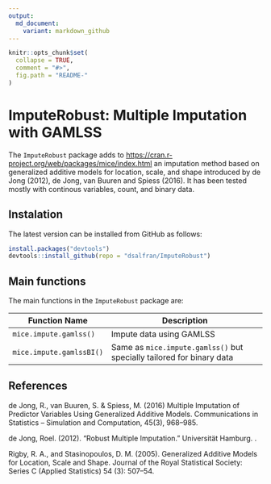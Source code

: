 ```yaml
---
output:
  md_document:
    variant: markdown_github
---
```


```r
knitr::opts_chunk$set(
  collapse = TRUE,
  comment = "#>",
  fig.path = "README-"
)
```

# ImputeRobust: Multiple Imputation with GAMLSS

The `ImputeRobust` package adds
to [https://cran.r-project.org/web/packages/mice/index.html](MICE) an
imputation method based on generalized additive models for location,
scale, and shape introduced by de Jong (2012), de Jong, van Buuren and
Spiess (2016). It has been tested mostly with continous variables,
count, and binary data.

## Instalation

The latest version can be installed from GitHub as follows:

```r
install.packages("devtools")
devtools::install_github(repo = "dsalfran/ImputeRobust")
```

## Main functions

The main functions in the `ImputeRobust` package are:

|Function Name            | Description                                                           |
|-------------------------|---------------------------------------------------------------------- |
|`mice.impute.gamlss()`   | Impute data using GAMLSS                                              |
|`mice.impute.gamlssBI()` | Same as `mice.impute.gamlss()` but specially tailored for binary data |

## References

de Jong, R., van Buuren, S. & Spiess, M. (2016) Multiple Imputation of
Predictor Variables Using Generalized Additive Models. Communications
in Statistics -- Simulation and Computation, 45(3), 968--985.

de Jong, Roel. (2012). “Robust Multiple Imputation.” Universität
Hamburg. \url{http://ediss.sub.uni-hamburg.de/volltexte/2012/5971/}.

Rigby, R. A., and Stasinopoulos, D. M. (2005). Generalized Additive
Models for Location, Scale and Shape. Journal of the Royal Statistical
Society: Series C (Applied Statistics) 54 (3): 507–54.

